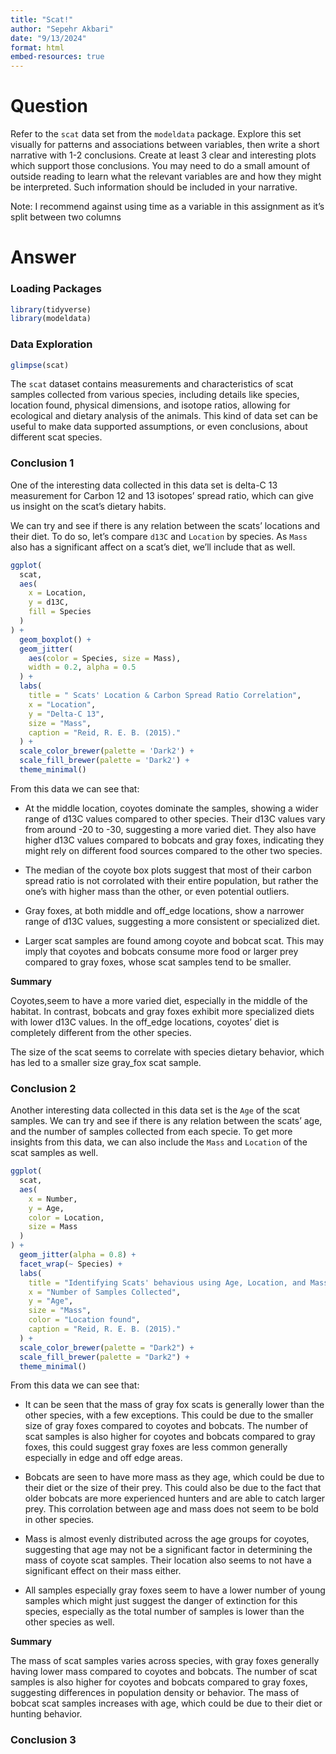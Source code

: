 ```yaml
---
title: "Scat!"
author: "Sepehr Akbari"
date: "9/13/2024"
format: html
embed-resources: true
---
```

# Question

Refer to the `scat` data set from the `modeldata` package. Explore this set visually for patterns
and associations between variables, then write a short narrative with 1-2 conclusions. Create
at least 3 clear and interesting plots which support those conclusions. You may need to do a
small amount of outside reading to learn what the relevant variables are and how they might
be interpreted. Such information should be included in your narrative.

Note: I recommend against using time as a variable in this assignment as it’s split between
two columns

# Answer

### Loading Packages

```r
library(tidyverse)
library(modeldata)
```

### Data Exploration

```r
glimpse(scat)
```

The `scat` dataset contains measurements and characteristics of scat samples collected from various species, including details like species, location found, physical dimensions, and isotope ratios, allowing for ecological and dietary analysis of the animals. This kind of data set can be useful to make data supported assumptions, or even conclusions, about different scat species.

### Conclusion 1

One of the interesting data collected in this data set is delta-C 13 measurement for Carbon 12 and 13 isotopes' spread ratio, which can give us insight on the scat's dietary habits. 

We can try and see if there is any relation between the scats' locations and their diet. To do so, let's compare `d13C` and `Location` by species. As `Mass` also has a significant affect on a scat's diet, we'll include that as well.

```r
ggplot(
  scat,
  aes(
    x = Location,
    y = d13C,
    fill = Species
  )
) + 
  geom_boxplot() +
  geom_jitter(
    aes(color = Species, size = Mass),
    width = 0.2, alpha = 0.5
  ) +
  labs(
    title = " Scats' Location & Carbon Spread Ratio Correlation",
    x = "Location",
    y = "Delta-C 13",
    size = "Mass",
    caption = "Reid, R. E. B. (2015)."
  ) +
  scale_color_brewer(palette = 'Dark2') +
  scale_fill_brewer(palette = 'Dark2') +
  theme_minimal()
```

From this data we can see that:

- At the middle location, coyotes dominate the samples, showing a wider range of d13C values compared to other species. Their d13C values vary from around -20 to -30, suggesting a more varied diet. They also have higher d13C values compared to bobcats and gray foxes, indicating they might rely on different food sources compared to the other two species.

- The median of the coyote box plots suggest that most of their carbon spread ratio is not corrolated with their entire population, but rather the one's with higher mass than the other, or even potential outliers.

- Gray foxes, at both middle and off_edge locations, show a narrower range of d13C values, suggesting a more consistent or specialized diet.

- Larger scat samples are found among coyote and bobcat scat. This may imply that coyotes and bobcats consume more food or larger prey compared to gray foxes, whose scat samples tend to be smaller.

**Summary**

Coyotes,seem to have a more varied diet, especially in the middle of the habitat. In contrast, bobcats and gray foxes exhibit more specialized diets with lower d13C values. In the off_edge locations, coyotes' diet is completely different from the other species.

The size of the scat seems to correlate with species dietary behavior, which has led to a smaller size gray_fox scat sample.

### Conclusion 2

Another interesting data collected in this data set is the `Age` of the scat samples. We can try and see if there is any relation between the scats' age, and the number of samples collected from each specie. To get more insights from this data, we can also include the `Mass` and `Location` of the scat samples as well.

```r
ggplot(
  scat,
  aes(
    x = Number,
    y = Age,
    color = Location,
    size = Mass
  )
) + 
  geom_jitter(alpha = 0.8) +
  facet_wrap(~ Species) +
  labs(
    title = "Identifying Scats' behavious using Age, Location, and Mass",
    x = "Number of Samples Collected",
    y = "Age",
    size = "Mass",
    color = "Location found",
    caption = "Reid, R. E. B. (2015)."
  ) +
  scale_color_brewer(palette = "Dark2") +
  scale_fill_brewer(palette = "Dark2") +
  theme_minimal()
```

From this data we can see that:

- It can be seen that the mass of gray fox scats is generally lower than the other species, with a few exceptions. This could be due to the smaller size of gray foxes compared to coyotes and bobcats. The number of scat samples is also higher for coyotes and bobcats compared to gray foxes, this could suggest gray foxes are less common generally especially in edge and off edge areas.

- Bobcats are seen to have more mass as they age, which could be due to their diet or the size of their prey. This could also be due to the fact that older bobcats are more experienced hunters and are able to catch larger prey. This corrolation between age and mass does not seem to be bold in other species.

- Mass is almost evenly distributed across the age groups for coyotes, suggesting that age may not be a significant factor in determining the mass of coyote scat samples. Their location also seems to not have a significant effect on their mass either.

- All samples especially gray foxes seem to have a lower number of young samples which might just suggest the danger of extinction for this species, especially as the total number of samples is lower than the other species as well.

**Summary**

The mass of scat samples varies across species, with gray foxes generally having lower mass compared to coyotes and bobcats. The number of scat samples is also higher for coyotes and bobcats compared to gray foxes, suggesting differences in population density or behavior. The mass of bobcat scat samples increases with age, which could be due to their diet or hunting behavior.

### Conclusion 3

```r

```